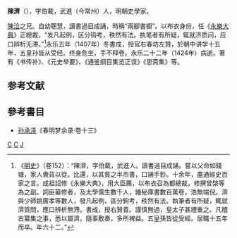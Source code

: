'''陳濟'''（{{bd|1363年||1424年|catIdx=C陳}}），字伯載，武進（今常州）人，明朝史學家。

[[陳洽|陳洽]]之兄。自幼聰慧，讀書過目成誦，時稱“兩腳書櫥”。以布衣身份，任《[[永樂大典|永樂大典]]》正總裁，“发凡起例，区分钩考，秩然有法。执笔者有所疑，辄就济质问，应口辨析无滞。”<ref>《[[明史|明史]]》（卷152）：“陳濟，字伯載，武進人。讀書過目成誦。嘗以父命如錢塘，家人賫貨以從。比還，以其貲之半市書，口誦手鈔。十余年，盡通經史百家之言。成祖詔修《永樂大典》，用大臣薦，以布衣召為都總裁，修撰曾棨等為之副。詞臣纂修者，及太學儒生數千人，繙秘庫書數百萬卷，浩無端倪。濟與少師姚廣孝等數人，發凡起例，區分鉤考，秩然有法。執筆者有所疑，輒就濟質問，應口辨析無滯。書成，授右贊善。謹慎無過，皇太子甚禮重之。凡稽古纂集之事，悉以屬濟。隨事敷奏，多所裨益。五皇孫皆從受經。居職十五年而卒。年六十二。”</ref>永乐五年（1407年）冬書成，授官右春坊左贊，於朝中讲学十五年，五皇孙皆从受经。终身危坐，手不释卷。永乐二十二年（1424年）病逝。著有《书传补》、《元史举要》、《通鉴纲目集览正误》《思斋集》等。

==参考文献==
{{wikisource|明史/卷152}}
<div class="references-small">
<references />
</div>

==參考書目==
* [[孙承泽|孙承泽]]《春明梦余录·卷十三》
{{Authority control}}

[[Category:明朝歷史學家|C]]
[[Category:武進人|C]]
[[Category:陳姓|J]]